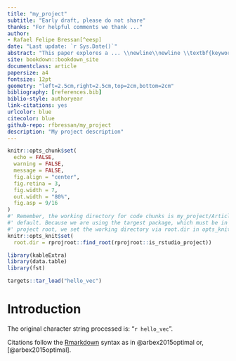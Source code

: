 ```yaml
--- 
title: "my_project"
subtitle: "Early draft, please do not share"
thanks: "For helpful comments we thank ..."
author: 
- Rafael Felipe Bressan[^eesp]
date: "Last update: `r Sys.Date()`"
abstract: "This paper explores a ... \\newline\\newline \\textbf{keywords}: tax evasion, customs duties, non-tariff barriers, trading companies"
site: bookdown::bookdown_site
documentclass: article
papersize: a4
fontsize: 12pt
geometry: "left=2.5cm,right=2.5cm,top=2cm,bottom=2cm"
bibliography: [references.bib]
biblio-style: authoryear
link-citations: yes
urlcolor: blue
citecolor: blue
github-repo: rfbressan/my_project
description: "My project description"
---
```


[^eesp]: Sao Paulo School of Economics, FGV/EESP

```r
knitr::opts_chunk$set(
  echo = FALSE,
  warning = FALSE,
  message = FALSE,
  fig.align = "center", 
  fig.retina = 3,
  fig.width = 7,
  out.width = "80%",
  fig.asp = 9/16
)
#' Remember, the working directory for code chunks is my_project/Article by 
#' default. Because we are using the targest package, which must be in the
#' project root, we set the working directory via root.dir in opts_knit$set()
knitr::opts_knit$set(
  root.dir = rprojroot::find_root(rprojroot::is_rstudio_project))
```

```r
library(kableExtra)
library(data.table)
library(fst)
```

```r
targets::tar_load("hello_vec")
```


# Introduction

The original character string processed is: "`r hello_vec`". 

Citations follow the [Rmarkdown](https://bookdown.org/yihui/rmarkdown/markdown-syntax.html) syntax as in
@arbex2015optimal or, [@arbex2015optimal].

\input{Tables/hello}
